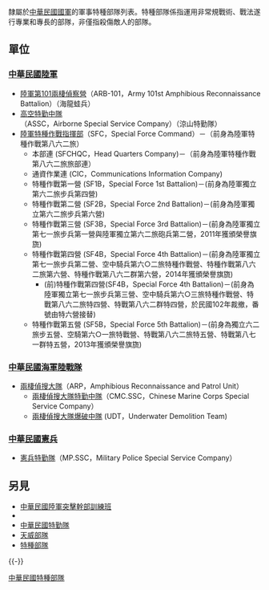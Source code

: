 {{unreferenced|time=2014-07-26T04:02:11+00:00}}
隸屬於[[中華民國國軍|中華民國國軍]]的軍事特種部隊列表。特種部隊係指運用非常規戰術、戰法遂行專業和專長的部隊，非僅指殺傷敵人的部隊。

==單位==
===[[中華民國陸軍|中華民國陸軍]]===
*[[中華民國陸軍101兩棲偵察營|陸軍第101兩棲偵察營]]（ARB-101，Army 101st Amphibious Reconnaissance Battalion）（海龍蛙兵）
*[[高空特種勤務中隊|高空特勤中隊]]（ASSC，Airborne Special Service Company）（涼山特勤隊）
*[[陸軍特種作戰指揮部|陸軍特種作戰指揮部]]（SFC，Special Force Command）－（前身為陸軍特種作戰第八六二旅）
**本部連 (SFCHQC，Head Quarters Company)－（前身為陸軍特種作戰第八六二旅旅部連）
**通資作業連 (CIC，Communications Information Company)
**特種作戰第一營 (SF1B，Special Force 1st Battalion)－(前身為陸軍獨立第六二旅步兵第四營)
**特種作戰第二營 (SF2B，Special Force 2nd Battalion)－(前身為陸軍獨立第六二旅步兵第六營)
**特種作戰第三營 (SF3B，Special Force 3rd Battalion)－(前身為陸軍獨立第七一旅步兵第一營與陸軍獨立第六二旅砲兵第二營，2011年獲頒榮譽旗旒)
**特種作戰第四營 (SF4B，Special Force 4th Battalion)－(前身為陸軍獨立第七一旅步兵第二營、空中騎兵第六○二旅特種作戰營、特種作戰第八六二旅第六營、特種作戰第八六二群第六營，2014年獲頒榮譽旗旒)
***(前)特種作戰第四營(SF4B，Special Force 4th Battalion)－(前身為陸軍獨立第七一旅步兵第三營、空中騎兵第六○三旅特種作戰營、特戰第八六二旅特四營、特戰第八六二群特四營，於民國102年裁撤，番號由特六營接替)
**特種作戰第五營 (SF5B，Special Force 5th Battalion)－(前身為獨立六二旅步五營、空騎第六○一旅特戰營、特戰第八六二旅特五營、特戰第八七一群特五營，2013年獲頒榮譽旗旒)

===[[中華民國海軍陸戰隊|中華民國海軍陸戰隊]]===
*[[海軍陸戰隊兩棲偵搜大隊|兩棲偵搜大隊]]（ARP，Amphibious Reconnaissance and Patrol Unit）
**[[中華民國海軍陸戰隊特勤隊|兩棲偵搜大隊特勤中隊]]（CMC.SSC，Chinese Marine Corps Special Service Company）
**[[海軍水中爆破大隊|兩棲偵搜大隊爆破中隊]] (UDT，Underwater Demolition Team)

===[[中華民國憲兵|中華民國憲兵]]===
*[[憲兵特勤隊|憲兵特勤隊]]（MP.SSC，Military Police Special Service Company）

==另見==
*[[中華民國陸軍突擊幹部訓練班|中華民國陸軍突擊幹部訓練班]]
*{{link-en|特種部隊列表|List of special forces units}}
*[[中華民國特勤隊|中華民國特勤隊]]
*[[天威部隊|天威部隊]]
*[[特種部隊|特種部隊]]

{{-}}
{{中華民國特種部隊}}

[[Category:中華民國特種部隊|]]